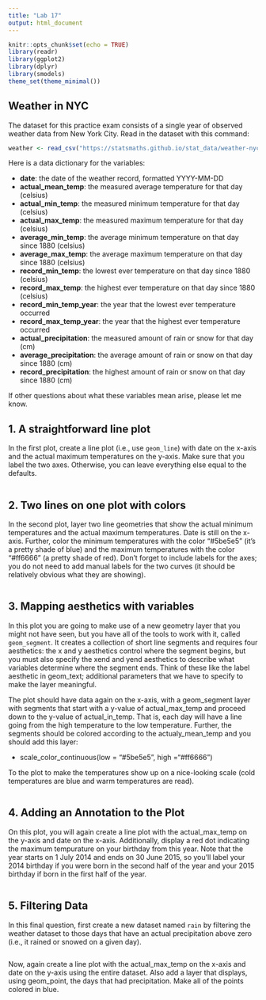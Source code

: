 ```yaml
---
title: "Lab 17"
output: html_document
---
```


```r
knitr::opts_chunk$set(echo = TRUE)
library(readr)
library(ggplot2)
library(dplyr)
library(smodels)
theme_set(theme_minimal())
```
## Weather in NYC

The dataset for this practice exam consists of a single year of observed weather data
from New York City. Read in the dataset with this command:

```r
weather <- read_csv("https://statsmaths.github.io/stat_data/weather-nyc.csv")
```

Here is a data dictionary for the variables:

- **date**:                  the date of the weather record, formatted YYYY-MM-DD
- **actual_mean_temp**:      the measured average temperature for that day (celsius)
- **actual_min_temp**:       the measured minimum temperature for that day (celsius)
- **actual_max_temp**:       the measured maximum temperature for that day (celsius)
- **average_min_temp**:      the average minimum temperature on that day since 1880 (celsius)
- **average_max_temp**:      the average maximum temperature on that day since 1880 (celsius)
- **record_min_temp**:       the lowest ever temperature on that day since 1880 (celsius)
- **record_max_temp**:       the highest ever temperature on that day since 1880 (celsius)
- **record_min_temp_year**:  the year that the lowest ever temperature occurred
- **record_max_temp_year**:  the year that the highest ever temperature occurred
- **actual_precipitation**:  the measured amount of rain or snow for that day (cm)
- **average_precipitation**: the average amount of rain or snow on that day since 1880 (cm)
- **record_precipitation**:  the highest amount of rain or snow on that day since 1880 (cm)

If other questions about what these variables mean arise, please let me know.

## 1. A straightforward line plot

In the first plot, create a line plot (i.e., use `geom_line`) with date
on the x-axis and the actual maximum temperatures on the y-axis. Make sure
that you label the two axes. Otherwise, you can leave everything else equal
to the defaults.

```r

```

## 2. Two lines on one plot with colors

In the second plot, layer two line geometries that show the actual
minimum temperatures and the actual maximum temperatures. Date is still
on the x-axis. Further, color the minimum temperatures with the color
"#5be5e5" (it's a pretty shade of blue) and the maximum temperatures
with the color "#ff6666" (a pretty shade of red). Don't forget to
include labels for the axes; you do not need to add manual labels for
the two curves (it should be relatively obvious what they are showing).

```r

```

## 3. Mapping aesthetics with variables

In this plot you are going to make use of a new geometry layer that you might
not have seen, but you have all of the tools to work with it, called `geom_segment`.
It creates a collection of short line segments and requires four aesthetics: the
x and y aesthetics control where the segment begins, but you must also specify
the xend and yend aesthetics to describe what variables determine where the segment
ends. Think of these like the label aesthetic in geom_text; additional parameters
that we have to specify to make the layer meaningful.

The plot should have data again on the x-axis, with a geom_segment layer with
segments that start with a y-value of actual_max_temp and proceed down to the
y-value of actual_in_temp. That is, each day will have a line going from the high
temperature to the low temperature. Further, the segments should be colored according
to the actualy_mean_temp and you should add this layer:

- scale_color_continuous(low = "#5be5e5", high ="#ff6666")

To the plot to make the temperatures show up on a nice-looking scale (cold temperatures
are blue and warm temperatures are read).

```r

```

## 4. Adding an Annotation to the Plot

On this plot, you will again create a line plot with the actual_max_temp on
the y-axis and date on the x-axis. Additionally, display a red dot indicating
the maximum tempurature on your birthday from this year. Note that the year
starts on 1 July 2014 and ends on 30 June 2015, so you'll label your 2014 birthday
if you were born in the second half of the year and your 2015 birthday if born
in the first half of the year.

```r

```

## 5. Filtering Data

In this final question, first create a new dataset named `rain` by
filtering the weather dataset to those days that have an actual precipitation
above zero (i.e., it rained or snowed on a given day).

```r

```

Now, again create a line plot with the actual_max_temp on the x-axis and
date on the y-axis using the entire dataset. Also add a layer that displays,
using geom_point, the days that had precipitation. Make all of the points
colored in blue.

```r

```

